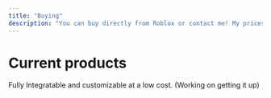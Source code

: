 ```yaml
---
title: "Buying"
description: "You can buy directly from Roblox or contact me! My prices are only available in Robux."
---
```


# Current products

<Card title="Queue/Line System" icon="arrow-down-1-9" color="#076dff" href="https://packables.store/686b702d85a3c65bdbd433ee" cta="Fully integratable and customizable">
  Fully Integratable and customizable at a low cost. (Working on getting it up)
</Card>